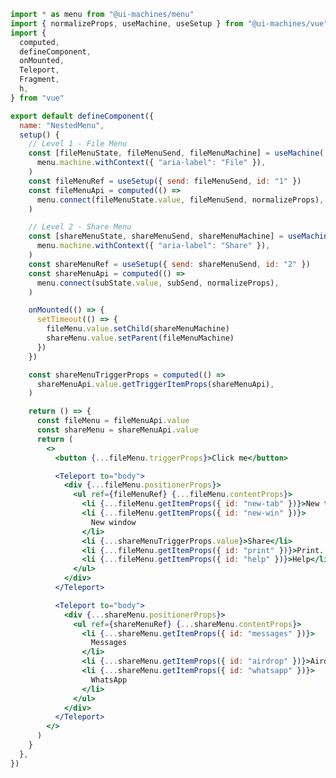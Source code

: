 ```jsx
import * as menu from "@ui-machines/menu"
import { normalizeProps, useMachine, useSetup } from "@ui-machines/vue"
import {
  computed,
  defineComponent,
  onMounted,
  Teleport,
  Fragment,
  h,
} from "vue"

export default defineComponent({
  name: "NestedMenu",
  setup() {
    // Level 1 - File Menu
    const [fileMenuState, fileMenuSend, fileMenuMachine] = useMachine(
      menu.machine.withContext({ "aria-label": "File" }),
    )
    const fileMenuRef = useSetup({ send: fileMenuSend, id: "1" })
    const fileMenuApi = computed(() =>
      menu.connect(fileMenuState.value, fileMenuSend, normalizeProps),
    )

    // Level 2 - Share Menu
    const [shareMenuState, shareMenuSend, shareMenuMachine] = useMachine(
      menu.machine.withContext({ "aria-label": "Share" }),
    )
    const shareMenuRef = useSetup({ send: shareMenuSend, id: "2" })
    const shareMenuApi = computed(() =>
      menu.connect(subState.value, subSend, normalizeProps),
    )

    onMounted(() => {
      setTimeout(() => {
        fileMenu.value.setChild(shareMenuMachine)
        shareMenu.value.setParent(fileMenuMachine)
      })
    })

    const shareMenuTriggerProps = computed(() =>
      shareMenuApi.value.getTriggerItemProps(shareMenuApi),
    )

    return () => {
      const fileMenu = fileMenuApi.value
      const shareMenu = shareMenuApi.value
      return (
        <>
          <button {...fileMenu.triggerProps}>Click me</button>

          <Teleport to="body">
            <div {...fileMenu.positionerProps}>
              <ul ref={fileMenuRef} {...fileMenu.contentProps}>
                <li {...fileMenu.getItemProps({ id: "new-tab" })}>New tab</li>
                <li {...fileMenu.getItemProps({ id: "new-win" })}>
                  New window
                </li>
                <li {...shareMenuTriggerProps.value}>Share</li>
                <li {...fileMenu.getItemProps({ id: "print" })}>Print...</li>
                <li {...fileMenu.getItemProps({ id: "help" })}>Help</li>
              </ul>
            </div>
          </Teleport>

          <Teleport to="body">
            <div {...shareMenu.positionerProps}>
              <ul ref={shareMenuRef} {...shareMenu.contentProps}>
                <li {...shareMenu.getItemProps({ id: "messages" })}>
                  Messages
                </li>
                <li {...shareMenu.getItemProps({ id: "airdrop" })}>Airdrop</li>
                <li {...shareMenu.getItemProps({ id: "whatsapp" })}>
                  WhatsApp
                </li>
              </ul>
            </div>
          </Teleport>
        </>
      )
    }
  },
})
```

